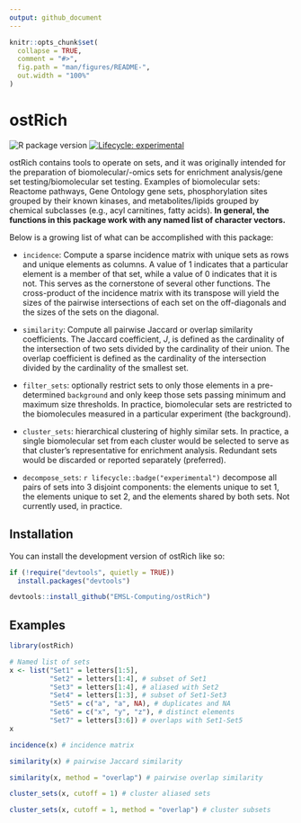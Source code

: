 ```yaml
---
output: github_document
---
```


<!-- README.md is generated from README.Rmd. Please edit that file -->

```r
knitr::opts_chunk$set(
  collapse = TRUE,
  comment = "#>",
  fig.path = "man/figures/README-",
  out.width = "100%"
)
```

# ostRich

<!-- badges: start -->
![R package version](https://img.shields.io/github/r-package/v/EMSL-Computing/ostRich?label=R%20package) 
[![Lifecycle: experimental](https://img.shields.io/badge/lifecycle-experimental-orange.svg)](https://lifecycle.r-lib.org/articles/stages.html#experimental)
<!-- badges: end -->

ostRich contains tools to operate on sets, and it was originally intended for the preparation of biomolecular/-omics sets for enrichment analysis/gene set testing/biomolecular set testing. Examples of biomolecular sets: Reactome pathways, Gene Ontology gene sets, phosphorylation sites grouped by their known kinases, and metabolites/lipids grouped by chemical subclasses (e.g., acyl carnitines, fatty acids). **In general, the functions in this package work with any named list of character vectors.**

Below is a growing list of what can be accomplished with this package:

- `incidence`: Compute a sparse incidence matrix with unique sets as rows and unique elements as columns. A value of 1 indicates that a particular element is a member of that set, while a value of 0 indicates that it is not. This serves as the cornerstone of several other functions. The cross-product of the incidence matrix with its transpose will yield the sizes of the pairwise intersections of each set on the off-diagonals and the sizes of the sets on the diagonal.

- `similarity`: Compute all pairwise Jaccard or overlap similarity coefficients. The Jaccard coefficient, $J$, is defined as the cardinality of the intersection of two sets divided by the cardinality of their union. The overlap coefficient is defined as the cardinality of the intersection divided by the cardinality of the smallest set.

- `filter_sets`: optionally restrict sets to only those elements in a pre-determined `background` and only keep those sets passing minimum and maximum size thresholds. In practice, biomolecular sets are restricted to the biomolecules measured in a particular experiment (the background).

- `cluster_sets`: hierarchical clustering of highly similar sets. In practice, a single biomolecular set from each cluster would be selected to serve as that cluster's representative for enrichment analysis. Redundant sets would be discarded or reported separately (preferred).

- `decompose_sets`: `r lifecycle::badge("experimental")` decompose all pairs of sets into 3 disjoint components: the elements unique to set 1, the elements unique to set 2, and the elements shared by both sets. Not currently used, in practice.


## Installation

You can install the development version of ostRich like so:

``` r
if (!require("devtools", quietly = TRUE))
  install.packages("devtools")

devtools::install_github("EMSL-Computing/ostRich")
```

## Examples

```r
library(ostRich)

# Named list of sets
x <- list("Set1" = letters[1:5],
          "Set2" = letters[1:4], # subset of Set1
          "Set3" = letters[1:4], # aliased with Set2
          "Set4" = letters[1:3], # subset of Set1-Set3
          "Set5" = c("a", "a", NA), # duplicates and NA
          "Set6" = c("x", "y", "z"), # distinct elements
          "Set7" = letters[3:6]) # overlaps with Set1-Set5
x
```

```r
incidence(x) # incidence matrix
```

```r
similarity(x) # pairwise Jaccard similarity

similarity(x, method = "overlap") # pairwise overlap similarity
```

```r
cluster_sets(x, cutoff = 1) # cluster aliased sets

cluster_sets(x, cutoff = 1, method = "overlap") # cluster subsets
```
